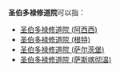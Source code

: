 '''圣伯多禄修道院'''可以指：
* [[圣伯多禄修道院_(阿西西)|圣伯多禄修道院 (阿西西)]]
* [[圣伯多禄修道院_(根特)|圣伯多禄修道院 (根特)]]
* [[圣伯多禄修道院_(萨尔茨堡)|圣伯多禄修道院 (萨尔茨堡)]]
* [[圣伯多禄修道院_(萨斯喀彻温)|圣伯多禄修道院 (萨斯喀彻温)]]

{{消歧義|Cat=七字建築物消歧義}}